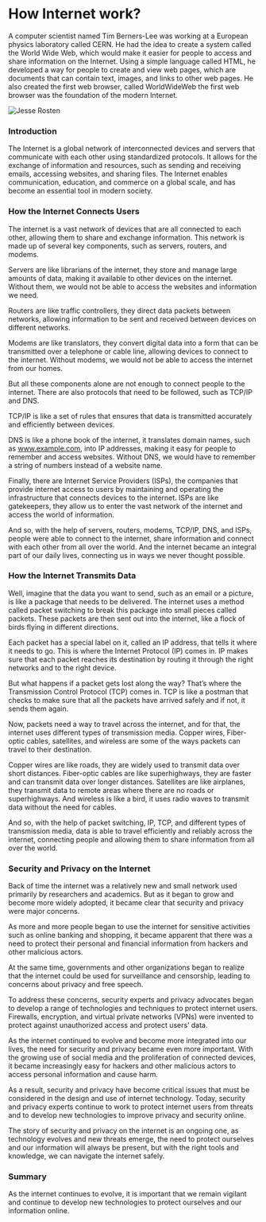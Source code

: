 # How Internet work?

A computer scientist named Tim Berners-Lee was working at a European physics laboratory called CERN. He had the idea to create a system called the World Wide Web, which would make it easier for people to access and share information on the Internet. Using a simple language called HTML, he developed a way for people to create and view web pages, which are documents that can contain text, images, and links to other web pages. He also created the first web browser, called WorldWideWeb the first web browser was the foundation of the modern Internet.

![Jesse Rosten](./assets/how-internet-work.png)

### Introduction

The Internet is a global network of interconnected devices and servers that communicate with each other using standardized protocols. It allows for the exchange of information and resources, such as sending and receiving emails, accessing websites, and sharing files. The Internet enables communication, education, and commerce on a global scale, and has become an essential tool in modern society.

### How the Internet Connects Users

The internet is a vast network of devices that are all connected to each other, allowing them to share and exchange information. This network is made up of several key components, such as servers, routers, and modems.

Servers are like librarians of the internet, they store and manage large amounts of data, making it available to other devices on the internet. Without them, we would not be able to access the websites and information we need.

Routers are like traffic controllers, they direct data packets between networks, allowing information to be sent and received between devices on different networks.

Modems are like translators, they convert digital data into a form that can be transmitted over a telephone or cable line, allowing devices to connect to the internet. Without modems, we would not be able to access the internet from our homes.

But all these components alone are not enough to connect people to the internet. There are also protocols that need to be followed, such as TCP/IP and DNS.

TCP/IP is like a set of rules that ensures that data is transmitted accurately and efficiently between devices.

DNS is like a phone book of the internet, it translates domain names, such as www.example.com, into IP addresses, making it easy for people to remember and access websites. Without DNS, we would have to remember a string of numbers instead of a website name.

Finally, there are Internet Service Providers (ISPs), the companies that provide internet access to users by maintaining and operating the infrastructure that connects devices to the internet. ISPs are like gatekeepers, they allow us to enter the vast network of the internet and access the world of information.

And so, with the help of servers, routers, modems, TCP/IP, DNS, and ISPs, people were able to connect to the internet, share information and connect with each other from all over the world. And the internet became an integral part of our daily lives, connecting us in ways we never thought possible.

### How the Internet Transmits Data

Well, imagine that the data you want to send, such as an email or a picture, is like a package that needs to be delivered. The internet uses a method called packet switching to break this package into small pieces called packets. These packets are then sent out into the internet, like a flock of birds flying in different directions.

Each packet has a special label on it, called an IP address, that tells it where it needs to go. This is where the Internet Protocol (IP) comes in. IP makes sure that each packet reaches its destination by routing it through the right networks and to the right device.

But what happens if a packet gets lost along the way? That’s where the Transmission Control Protocol (TCP) comes in. TCP is like a postman that checks to make sure that all the packets have arrived safely and if not, it sends them again.

Now, packets need a way to travel across the internet, and for that, the internet uses different types of transmission media. Copper wires, Fiber-optic cables, satellites, and wireless are some of the ways packets can travel to their destination.

Copper wires are like roads, they are widely used to transmit data over short distances. Fiber-optic cables are like superhighways, they are faster and can transmit data over longer distances. Satellites are like airplanes, they transmit data to remote areas where there are no roads or superhighways. And wireless is like a bird, it uses radio waves to transmit data without the need for cables.

And so, with the help of packet switching, IP, TCP, and different types of transmission media, data is able to travel efficiently and reliably across the internet, connecting people and allowing them to share information from all over the world.

### Security and Privacy on the Internet

Back of time the internet was a relatively new and small network used primarily by researchers and academics. But as it began to grow and become more widely adopted, it became clear that security and privacy were major concerns.

As more and more people began to use the internet for sensitive activities such as online banking and shopping, it became apparent that there was a need to protect their personal and financial information from hackers and other malicious actors.

At the same time, governments and other organizations began to realize that the internet could be used for surveillance and censorship, leading to concerns about privacy and free speech.

To address these concerns, security experts and privacy advocates began to develop a range of technologies and techniques to protect internet users. Firewalls, encryption, and virtual private networks (VPNs) were invented to protect against unauthorized access and protect users’ data.

As the internet continued to evolve and become more integrated into our lives, the need for security and privacy became even more important. With the growing use of social media and the proliferation of connected devices, it became increasingly easy for hackers and other malicious actors to access personal information and cause harm.

As a result, security and privacy have become critical issues that must be considered in the design and use of internet technology. Today, security and privacy experts continue to work to protect internet users from threats and to develop new technologies to improve privacy and security online.

The story of security and privacy on the internet is an ongoing one, as technology evolves and new threats emerge, the need to protect ourselves and our information will always be present, but with the right tools and knowledge, we can navigate the internet safely.

### Summary

As the internet continues to evolve, it is important that we remain vigilant and continue to develop new technologies to protect ourselves and our information online.
